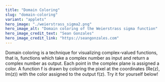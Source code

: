 ```yaml
---
title: "Domain Coloring"
slug: "domain-coloring"
variant: "applets"
hero_image: "./weierstrass_sigma2.png"
hero_image_alt: "Domain coloring of the Weierstrass sigma function"
hero_image_credit_text: "Sean Gonzales"
hero_image_credit_link: "https://seangonzales.com"
---
```



Domain coloring is a technique for visualizing complex-valued functions, that is, functions which take a complex number as input and return a complex number as output. Each point in the complex plane is assigned a color. A function f is drawn by coloring the pixel at the coordinates (Re(z), Im(z)) with the color assigned to the output f(z). Try it for yourself below!

<P5Applet sketch={sketch} />